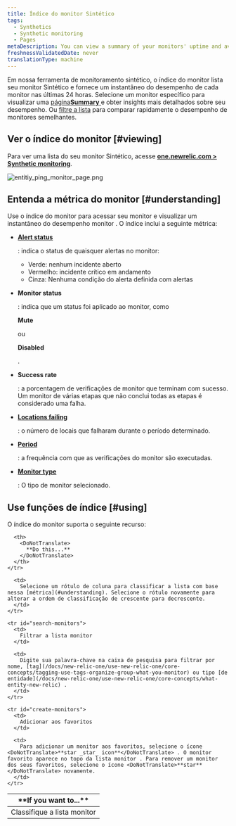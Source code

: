 ```yaml
---
title: Índice do monitor Sintético
tags:
  - Synthetics
  - Synthetic monitoring
  - Pages
metaDescription: You can view a summary of your monitors' uptime and average performance and to access monitor details in New Relic's synthetic monitoring.
freshnessValidatedDate: never
translationType: machine
---
```



Em nossa ferramenta de monitoramento sintético, o índice do monitor lista seu monitor Sintético e fornece um instantâneo do desempenho de cada monitor nas últimas 24 horas. Selecione um monitor específico para visualizar uma [página<DoNotTranslate>**Summary**</DoNotTranslate> ](/docs/synthetics/new-relic-synthetics/dashboards/synthetics-overview-dashboard-view-monitors-performance)e obter insights mais detalhados sobre seu desempenho. Ou [filtre a lista](#search-monitors) para comparar rapidamente o desempenho de monitores semelhantes.

## Ver o índice do monitor [#viewing]

Para ver uma lista do seu monitor Sintético, acesse <DoNotTranslate>**[one.newrelic.com > Synthetic monitoring](https://one.newrelic.com/synthetics-nerdlets)**</DoNotTranslate>.

<img
  title="Entitiy monitor list"
  alt="entitiy_ping_monitor_page.png"
  src={syntheticIndexPage}
/>

## Entenda a métrica do monitor [#understanding]

Use o índice do monitor para acessar seu monitor e visualizar um instantâneo do desempenho monitor . O índice inclui a seguinte métrica:

* <DoNotTranslate>[**Alert status**](/docs/alerts/new-relic-alerts/configuring-alert-policies/identify-entities-without-alert-policies)</DoNotTranslate>

  : indica o status de quaisquer alertas no monitor:

  * Verde: nenhum incidente aberto
  * Vermelho: incidente crítico em andamento
  * Cinza: Nenhuma condição do alerta definida com alertas

* <DoNotTranslate>**Monitor status**</DoNotTranslate>

  : indica que um status foi aplicado ao monitor, como

  <DoNotTranslate>**Mute**</DoNotTranslate>

  ou

  <DoNotTranslate>**Disabled**</DoNotTranslate>

  .

* <DoNotTranslate>**Success rate**</DoNotTranslate>

  : a porcentagem de verificações de monitor que terminam com sucesso. Um monitor de várias etapas que não conclui todas as etapas é considerado uma falha.

* <DoNotTranslate>**[Locations failing](/docs/synthetics/new-relic-synthetics/using-monitors/adding-editing-monitors#setting-location)**</DoNotTranslate>

  : o número de locais que falharam durante o período determinado.

* <DoNotTranslate>**[Period](/docs/synthetics/new-relic-synthetics/using-monitors/adding-editing-monitors#setting-frequency)**</DoNotTranslate>

  : a frequência com que as verificações do monitor são executadas.

* <DoNotTranslate>**[Monitor type](/docs/synthetics/new-relic-synthetics/using-monitors/add-edit-monitors#setting-type)**</DoNotTranslate>

  : O tipo de monitor selecionado.

## Use funções de índice [#using]

O índice do monitor suporta o seguinte recurso:

<table>
  <thead>
    <tr>
      <th width={200}>
        <DoNotTranslate>
          **If you want to...**
        </DoNotTranslate>
      </th>

      <th>
        <DoNotTranslate>
          **Do this...**
        </DoNotTranslate>
      </th>
    </tr>
  </thead>

  <tbody>
    <tr id="sort-monitors">
      <td>
        Classifique a lista monitor
      </td>

      <td>
        Selecione um rótulo de coluna para classificar a lista com base nessa [métrica](#understanding). Selecione o rótulo novamente para alterar a ordem de classificação de crescente para decrescente.
      </td>
    </tr>

    <tr id="search-monitors">
      <td>
        Filtrar a lista monitor
      </td>

      <td>
        Digite sua palavra-chave na caixa de pesquisa para filtrar por nome, [tag](/docs/new-relic-one/use-new-relic-one/core-concepts/tagging-use-tags-organize-group-what-you-monitor) ou tipo [de entidade](/docs/new-relic-one/use-new-relic-one/core-concepts/what-entity-new-relic) .
      </td>
    </tr>

    <tr id="create-monitors">
      <td>
        Adicionar aos favoritos
      </td>

      <td>
        Para adicionar um monitor aos favoritos, selecione o ícone <DoNotTranslate>**star _star_ icon**</DoNotTranslate> . O monitor favorito aparece no topo da lista monitor . Para remover um monitor dos seus favoritos, selecione o ícone <DoNotTranslate>**star**</DoNotTranslate> novamente.
      </td>
    </tr>
  </tbody>
</table>